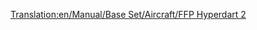[[Translation:en/Manual/Base Set/Aircraft/FFP Hyperdart 2]]
{{es/Manual/Base Set/Aircraft/Aeronaves|Nombre=FFP Hyperdart 2
|Imagen=[[File:en/Manual/Base Set/Aircraft/FFPHyperdart2.png|FPP Hyperdart 2]]
|Precio=73.828 € (36.919 £)
|Velocidad=947 km/h (592 mph)
|Coste-anual=13.500 € (6,750 £)
|Diseño=1962
|Duración=25
|Capacidad=170 pasajeros y 35 sacos de correo
|
|Descripción=Avión futurista. aparentemente construido por FFP/BAC Aerospatial.
|Vida-real=Ficticio
}}